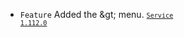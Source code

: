 - <code class="Feature">Feature</code> Added the <Cmdname sid="sitemap" className="uitext" /> &amp;gt; <Cmdname sid="side_userBehavior" className="uitext" /> menu. <code class='changelog-service'><a href="../release-notes/service/service-1_112_x"><code class='changelog-service'>Service 1.112.0​</code></a></code>
